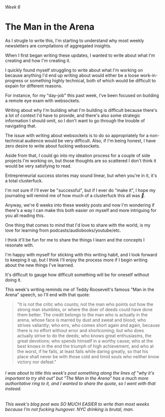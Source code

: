 ###### Week 6

# The Man in the Arena

As I strugle to write this, I'm starting to understand why most weekly newsletters are compilations of aggregated insights.

When I first began writing these updates, I wanted to write about what I'm creating and how I'm creating it.

I quickly found myself struggling to write about what I'm working on because anything I'd end up writing about would either be a loose work-in-progress or something highly technical, both of which would be difficult to expain for different reasons.

For instance, for my "day-job" this past week, I've been focused on building a remote eye exam with websockets.

Writing about why I'm building what I'm building is difficult because there's a lot of context I'd have to provide, and there's also some strategic information I should omit, so I don't want to go through the trouble of navigating that.

The issue with writing about websockets is to do so appropriately for a non-technical audience would be very difficult. Also, if I'm being honest, I have zero desire to write about fucking websockets.

Aside from that, I could go into my ideation process for a couple of side projects I'm working on, but those thoughts are so scattered I don't think it would be very satisfying to read.

Entrepreneurial success stories may sound linear, but when you're in it, it's a total clusterfuck.

I'm not sure if I'll ever be "successful", but if I ever do "make it", I hope my journaling will remind me of how much of a clusterfuck this all was _🥳_.

Anyway, we're 6 weeks into these weekly posts and now I'm wondering if there's a way I can make this both easier on myself and more intriguing for you all reading this.

One thing that comes to mind that I'd love to share with the world, is my love for learning from podcasts/audiobooks/youtube/etc.

I think it'll be fun for me to share the things I learn and the concepts I resonate with.

I'm happy with myself for sticking with this writing habit, and I look forward to keeping it up, but I think I'll enjoy the process more if I begin writing about the new things I've learned.

It's difficult to gauge how difficult something will be for oneself without doing it.

This week's writing reminds me of Teddy Roosevelt's famous "Man in the Arena" speech, so I'll end with that quote:

> "It is not the critic who counts; not the man who points out how the strong man stumbles, or where the doer of deeds could have done them better. The credit belongs to the man who is actually in the arena, whose face is marred by dust and sweat and blood; who strives valiantly; who errs, who comes short again and again, because there is no effort without error and shortcoming; but who does actually strive to do the deeds; who knows great enthusiasms, the great devotions; who spends himself in a worthy cause; who at the best knows in the end the triumph of high achievement, and who at the worst, if he fails, at least fails while daring greatly, so that his place shall never be with those cold and timid souls who neither know victory nor defeat."

###### I was about to title this week's post something along the lines of "why it's important to try shit out" but "The Man in the Arena" has a much more authoritative ring to it, and I wanted to share the quote, so I went with that instead.

###### This week's blog post was SO MUCH EASIER to write than most weeks because I'm not fucking hungover. NYC drinking is brutal, man.
